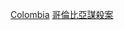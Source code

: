{{Catnav|頁面分類|人物|各國人物|各國謀殺案受害者}}
{{Catnav|頁面分類|人物|逝世|特殊原因逝世者|謀殺受害者|各國謀殺案受害者}}
{{Catnav|頁面分類|社會|社會問題|犯罪|謀殺|謀殺受害者|各國謀殺案受害者}}
{{Catnav|頁面分類|社會|社會問題|犯罪|謀殺|各國謀殺案|哥倫比亞謀殺案}}
{{Catnav|頁面分類|社會科學|社會學|刑事學|犯罪|謀殺|各國謀殺案|哥倫比亞謀殺案}}
{{Catnav|頁面分類|社會科學|心理學|行為|犯罪|謀殺|各國謀殺案|哥倫比亞謀殺案}}

[[Category:各國謀殺案受害者|Colombia]]
[[Category:哥倫比亞謀殺案|]]